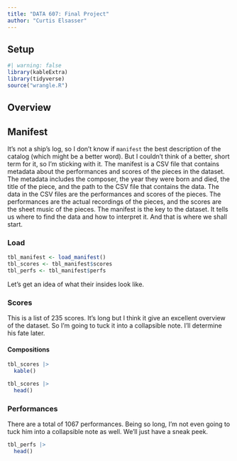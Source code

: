 ```yaml
---
title: "DATA 607: Final Project"
author: "Curtis Elsasser"
---
```


## Setup
```r
#| warning: false
library(kableExtra)
library(tidyverse)
source("wrangle.R")
```



## Overview


## Manifest
It's not a ship's log, so I don't know if `manifest` the best description of the catalog (which might be a better word). But I couldn't think of a better, short term for it, so I'm sticking with it. The manifest is a CSV file that contains metadata about the performances and scores of the pieces in the dataset. The metadata includes the composer, the year they were born and died, the title of the piece, and the path to the CSV file that contains the data. The data in the CSV files are the performances and scores of the pieces. The performances are the actual recordings of the pieces, and the scores are the sheet music of the pieces. The manifest is the key to the dataset. It tells us where to find the data and how to interpret it. And that is where we shall start.

### Load
```r
tbl_manifest <- load_manifest()
tbl_scores <- tbl_manifest$scores
tbl_perfs <- tbl_manifest$perfs
```

Let's get an idea of what their insides look like.

### Scores

This is a list of 235 scores. It's long but I think it give an excellent overview of the dataset. So I'm going to tuck it into a collapsible note. I'll determine his fate later.

:::{.callout-note collapse=false}
#### Compositions
```r
tbl_scores |>
  kable()
```
:::


```r
tbl_scores |>
  head()
```

### Performances
There are a total of 1067 performances. Being so long, I'm not even going to tuck him into a collapsible note as well. We'll just have a sneak peek.

```r
tbl_perfs |>
  head()
```


